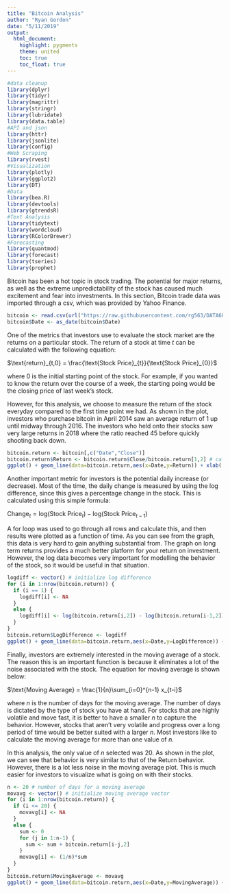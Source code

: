 ```yaml
---
title: "Bitcoin Analysis"
author: "Ryan Gordon"
date: "5/11/2019"
output:
  html_document:
    highlight: pygments
    theme: united
    toc: true
    toc_float: true
---
```


```r
#data cleanup
library(dplyr)
library(tidyr)
library(magrittr)
library(stringr)
library(lubridate)
library(data.table)
#API and json
library(httr)
library(jsonlite)
library(config)
#Web Scraping
library(rvest)
#Visualization
library(plotly)
library(ggplot2)
library(DT)
#Data
library(bea.R)
library(devtools)
library(gtrendsR)
#Text Analysis
library(tidytext)
library(wordcloud)
library(RColorBrewer)
#Forecasting
library(quantmod)
library(forecast)
library(tseries)
library(prophet)
```

Bitcoin has been a hot topic in stock trading. The potential for major returns, as well as the extreme unpredictability of the stock has caused much excitement and fear into investments. In this section, Bitcoin trade data was imported through a csv, which was provided by Yahoo Finance.

```r
bitcoin <- read.csv(url("https://raw.githubusercontent.com/rg563/DATA607/master/Projects/BTC_USD2.csv"),header=TRUE)
bitcoin$Date <- as_date(bitcoin$Date)
```

One of the metrics that investors use to evaluate the stock market are the returns on a particular stock. The return of a stock at time $t$ can be calculated with the following equation:

$\text{return}_{t,0} = \frac{\text{Stock Price}_{t}}{\text{Stock Price}_{0}}$

where $0$ is the initial starting point of the stock. For example, if you wanted to know the return over the course of a week, the starting poing would be the closing price of last week's stock.

However, for this analysis, we choose to measure the return of the stock everyday compared to the first time point we had. As shown in the plot, investors who purchase bitcoin in April 2014 saw an average return of 1 up until midway through 2016. The investors who held onto their stocks saw very large returns in 2018 where the ratio reached 45 before quickly shooting back down.

```r
bitcoin.return <- bitcoin[,c("Date","Close")]
bitcoin.return$Return <- bitcoin.return$Close/bitcoin.return[1,2] # calculate returns
ggplot() + geom_line(data=bitcoin.return,aes(x=Date,y=Return)) + xlab('Time') + ylab('Return')
```

Another important metric for investors is the potential daily increase (or decrease). Most of the time, the daily change is measured by using the log difference, since this gives a percentage change in the stock. This is calculated using this simple formula:

$\text{Change}_{t} = \text{log}(\text{Stock Price}_{t})-\text{log}(\text{Stock Price}_{t-1})$

A for loop was used to go through all rows and calculate this, and then results were plotted as a function of time. As you can see from the graph, this data is very hard to gain anything substantial from. The graph on long term returns provides a much better platform for your return on investment. However, the log data becomes very important for modelling the behavior of the stock, so it would be useful in that situation.

```r
logdiff <- vector() # initialize log difference
for (i in 1:nrow(bitcoin.return)) {
  if (i == 1) {
    logdiff[i] <- NA
  }
  else {
    logdiff[i] <- log(bitcoin.return[i,2]) - log(bitcoin.return[i-1,2])
  }
}
bitcoin.return$LogDifference <- logdiff
ggplot() + geom_line(data=bitcoin.return,aes(x=Date,y=LogDifference)) + xlab('Time') + ylab('Log Price Difference')
```

Finally, investors are extremely interested in the moving average of a stock. The reason this is an important function is because it eliminates a lot of the noise associated with the stock. The equation for moving average is shown below:

$\text{Moving Average} = \frac{1}{n}\sum_{i=0}^{n-1} x_{t-i}$

where $n$ is the number of days for the moving average. The number of days is dictated by the type of stock you have at hand. For stocks that are highly volatile and move fast, it is better to have a smaller $n$ to capture the behavior. However, stocks that aren't very volatile and progress over a long period of time would be better suited with a larger $n$. Most investors like to calculate the moving average for more than one value of $n$.

In this analysis, the only value of $n$ selected was 20. As shown in the plot, we can see that behavior is very similar to that of the Return behavior. However, there is a lot less noise in the moving average plot. This is much easier for investors to visualize what is going on with their stocks.

```r
n <- 20 # number of days for a moving average
movavg <- vector() # initialize moving average vector
for (i in 1:nrow(bitcoin.return)) {
  if (i <= 20) {
    movavg[i] <- NA
  }
  else {
    sum <- 0
    for (j in 1:n-1) {
      sum <- sum + bitcoin.return[i-j,2]
    }
    movavg[i] <- (1/n)*sum
  }
}
bitcoin.return$MovingAverage <- movavg
ggplot() + geom_line(data=bitcoin.return,aes(x=Date,y=MovingAverage)) + xlab('Time') + ylab('Moving Average')
```
